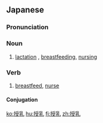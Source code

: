 ==Japanese==
{{ja-kanjitab|じゅ|にゅう|yomi=on}}

===Pronunciation===
{{ja-pron|じゅにゅう|y=o}}

===Noun===
{{ja-noun|じゅにゅう}}

# [[lactation]] {{gloss|process of providing milk to the young}}, [[breastfeeding]], [[nursing]]

===Verb===
{{ja-verb-suru|tr=both|じゅにゅう}}

# [[breastfeed]], [[nurse]]

====Conjugation====
{{ja-suru|じゅにゅう}}

[[ko:授乳]]
[[hu:授乳]]
[[fj:授乳]]
[[zh:授乳]]